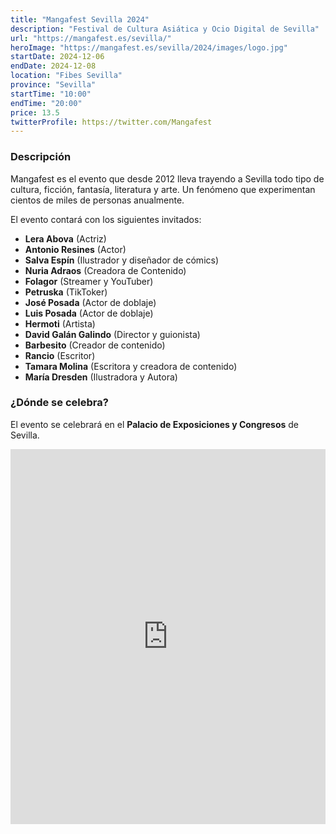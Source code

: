 ```yaml
---
title: "Mangafest Sevilla 2024"
description: "Festival de Cultura Asiática y Ocio Digital de Sevilla"
url: "https://mangafest.es/sevilla/"
heroImage: "https://mangafest.es/sevilla/2024/images/logo.jpg"
startDate: 2024-12-06
endDate: 2024-12-08
location: "Fibes Sevilla"
province: "Sevilla"
startTime: "10:00"
endTime: "20:00"
price: 13.5
twitterProfile: https://twitter.com/Mangafest
---
```


### Descripción 

Mangafest es el evento que desde 2012 lleva trayendo a Sevilla todo tipo de cultura, ficción, fantasía, literatura y arte. Un fenómeno que experimentan cientos de miles de personas anualmente.

El evento contará con los siguientes invitados:

* **Lera Abova** (Actriz)
* **Antonio Resines** (Actor)
* **Salva Espín** (Ilustrador y diseñador de cómics)
* **Nuria Adraos** (Creadora de Contenido)
* **Folagor** (Streamer y YouTuber)
* **Petruska** (TikToker)
* **José Posada** (Actor de doblaje)
* **Luis Posada** (Actor de doblaje)
* **Hermoti** (Artista)
* **David Galán Galindo** (Director y guionista)
* **Barbesito** (Creador de contenido)
* **Rancio** (Escritor)
* **Tamara Molina** (Escritora y creadora de contenido)
* **María Dresden** (Ilustradora y Autora)

### ¿Dónde se celebra?

El evento se celebrará en el **Palacio de Exposiciones y Congresos** de Sevilla.

<iframe src="https://www.google.com/maps/embed?pb=!1m18!1m12!1m3!1d3169.380601572454!2d-5.93464358425441!3d37.40447797982848!2m3!1f0!2f0!3f0!3m2!1i1024!2i768!4f13.1!3m3!1m2!1s0xd1268d2c0630a2d%3A0x748ebc1be6e4508f!2sFibes+-+Palacio+de+Congresos+y+Exposiciones!5e0!3m2!1ses!2ses!4v1536672046577" width="100%" height="600" frameborder="0" style="border:0" allowfullscreen></iframe>
